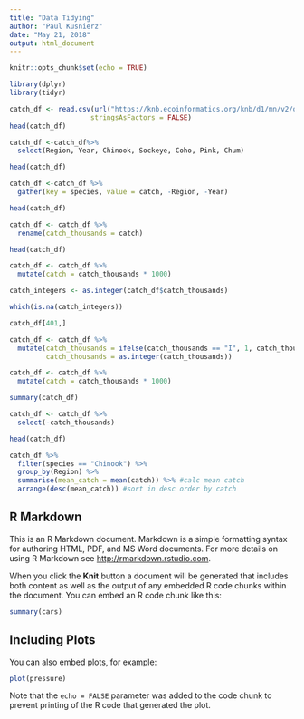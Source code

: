 ```yaml
---
title: "Data Tidying"
author: "Paul Kusnierz"
date: "May 21, 2018"
output: html_document
---
```


```r
knitr::opts_chunk$set(echo = TRUE)
```

```r
library(dplyr)
library(tidyr)
```
```r
catch_df <- read.csv(url("https://knb.ecoinformatics.org/knb/d1/mn/v2/object/df35b.302.1", method = "libcurl"),
                    stringsAsFactors = FALSE)
head(catch_df)
```
 
```r
catch_df <-catch_df%>%
  select(Region, Year, Chinook, Sockeye, Coho, Pink, Chum)
```

```r
head(catch_df)
```

```r
catch_df <-catch_df %>%
  gather(key = species, value = catch, -Region, -Year)
```

```r
head(catch_df)
```


```r
catch_df <- catch_df %>% 
  rename(catch_thousands = catch)
```

```r
head(catch_df)
```

```r
catch_df <- catch_df %>%
  mutate(catch = catch_thousands * 1000)
```
```r
catch_integers <- as.integer(catch_df$catch_thousands)
```

```r
which(is.na(catch_integers))
```

```r
catch_df[401,]
```

```r
catch_df <- catch_df %>%
  mutate(catch_thousands = ifelse(catch_thousands == "I", 1, catch_thousands),
         catch_thousands = as.integer(catch_thousands))
```

```r
catch_df <- catch_df %>%
  mutate(catch = catch_thousands * 1000)
```

```r
summary(catch_df)
```


```r
catch_df <- catch_df %>% 
  select(-catch_thousands)
```

```r
head(catch_df)
```

```r
catch_df %>% 
  filter(species == "Chinook") %>%
  group_by(Region) %>%
  summarise(mean_catch = mean(catch)) %>% #calc mean catch
  arrange(desc(mean_catch)) #sort in desc order by catch
```


## R Markdown

This is an R Markdown document. Markdown is a simple formatting syntax for authoring HTML, PDF, and MS Word documents. For more details on using R Markdown see <http://rmarkdown.rstudio.com>.

When you click the **Knit** button a document will be generated that includes both content as well as the output of any embedded R code chunks within the document. You can embed an R code chunk like this:

```r
summary(cars)
```

## Including Plots

You can also embed plots, for example:

```r
plot(pressure)
```

Note that the `echo = FALSE` parameter was added to the code chunk to prevent printing of the R code that generated the plot.
